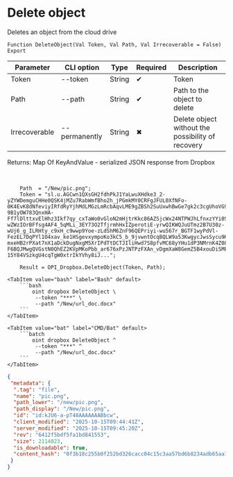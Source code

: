 ﻿---
sidebar_position: 7
description: Delete object and other functions to work with Dropbox in the Open Integration Package, a free open-source integration library for 1C:Enterprise 8, OneScript and CLI
keywords: [1C, 1С, 1С:Enterprise, 1С:Enterprise 8.3, API, Integration, Services, Exchange, OneScript, CLI, Dropbox]
---


# Delete object
 Deletes an object from the cloud drive



`Function DeleteObject(Val Token, Val Path, Val Irrecoverable = False) Export`

  | Parameter | CLI option | Type | Required | Description |
  |-|-|-|-|-|
  | Token | --token | String | &#x2714; | Token |
  | Path | --path | String | &#x2714; | Path to the object to delete |
  | Irrecoverable | --permanently | String | &#x2716; | Delete object without the possibility of recovery |

  
  Returns:  Map Of KeyAndValue - serialized JSON response from Dropbox

<br/>



```bsl title="1C:Enterprise/OneScript code example"
    Path  = "/New/pic.png";
    Token = "sl.u.AGCwn1QXsGH2fdhPkJ1YaLwuXHdke3_2-yZYWDemguCHHe0QSK4jMZu7RabWmfBho2h_jPGmkMY0CRFgJFUL0XfNFo-0K4EvK8dNfeviyIRfdRyYjhMdLMGzLmRcbAqvLME9gZBSh2SuUxwhBwGe7gk2c3cgUhoVG9PF6oppzMJDgi_Gvg7r2hcrVtTDp-9B1yOW783QnxHA-Ff7lDlttxvElHhz3Ikf7qy_cxTaWo0vGloN2mHjtrKkc86AZSjcWx24NTPWJhLfnxzYYi0SmcjM_LKJypDZ9XgNY2O7WNLcvBU7onVsZx-wZWzIOrBFfsg4AF4_5qMLi_3EY73O2TfjrmhHxIZperotiE-yrwQIKWQJuUTmz2B7U30z-wUj6_g_ILRHty_c9xH_c9wwp9Yoe-zLdShM6ZnF96QEPriyi-wu567r_BGTF1wyPdVl-FezEL7DqPYl1O4xav_ke1HSgevxympoKo3kC5_b_9jvwntOcqBQLW9a53KwgycJwsSycu9KLSI7-mxeHB2rPXat7nX1aDckDugNxgM5XrIPdTtDCTJIliHwd7S8pfvMC68yYHu1dP3NMrnK4Z08LRgNG5DKJWiI1eSqNXb_KpYw8QSa3Z98Z-F6BQJMwgQVGstN0QhEZ2KVpMKoPbb_ar676xPzJNTPzFXAn_vDgmXaW8GemZ5B4xouDiSMF67r-15Y84VSzkgU4cqTgW0xtrIkYVhy8iJ...";

    Result = OPI_Dropbox.DeleteObject(Token, Path);
```
 

 <Tabs>
  
    <TabItem value="bash" label="Bash" default>
        ```bash
            oint dropbox DeleteObject \
             --token "***" \
             --path "/New/url_doc.docx"
        ```
    </TabItem>
  
    <TabItem value="bat" label="CMD/Bat" default>
        ```batch
            oint dropbox DeleteObject ^
             --token "***" ^
             --path "/New/url_doc.docx"
        ```
    </TabItem>
</Tabs>


```json title="Result"
{
 "metadata": {
  ".tag": "file",
  "name": "pic.png",
  "path_lower": "/new/pic.png",
  "path_display": "/New/pic.png",
  "id": "id:kJU6-a-pT48AAAAAAABbcw",
  "client_modified": "2025-10-15T09:44:41Z",
  "server_modified": "2025-10-15T09:45:20Z",
  "rev": "6412f5bdf5fa1bd841553",
  "size": 2114023,
  "is_downloadable": true,
  "content_hash": "0f3b18c255b0f252bd326cacc04c15c3aa57bd6b8234adb65aa7bb2987a65492"
 }
}
```

